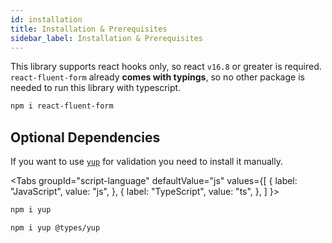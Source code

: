 ```yaml
---
id: installation
title: Installation & Prerequisites
sidebar_label: Installation & Prerequisites
---
```



This library supports react hooks only, so react `v16.8` or greater is required.  
`react-fluent-form` already **comes with typings**, so no other package is needed to run this library with typescript.

```bash
npm i react-fluent-form
```

## Optional Dependencies

If you want to use [`yup`](https://www.npmjs.com/package/yup) for validation you need to install it manually.

<Tabs
  groupId="script-language"
  defaultValue="js"
  values={[
    { label: "JavaScript", value: "js", },
    { label: "TypeScript", value: "ts", },
  ]
}>
<TabItem value="js">

```bash
npm i yup
```

</TabItem>
<TabItem value="ts">

```bash
npm i yup @types/yup
```

</TabItem>
</Tabs>